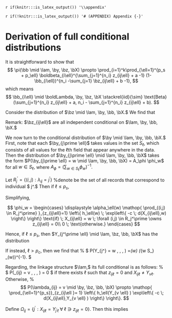 `r if(knitr:::is_latex_output()) '\\appendix'`

`r if(!knitr:::is_latex_output()) '# (APPENDIX) Appendix {-}'` 

# Derivation of full conditional distributions {#appendix-A}

It is straightforward to show that 
$$
\pi(\bb \mid \lam, \by, \bz, \bX) \propto 
\prod_{i=1}^k\prod_{\ell=1}^{p_s + p_\ell} \boldbeta_{i\ell}^{\sum_{j=1}^{n_i} z_{ij\ell} + a -1} (1-  \bb_{i\ell})^{n_i -\sum_{j=1} \bz_{ij\ell} + b -1}, 
$$ 
which means
$$
\bb_{i\ell} \mid \boldLambda, \by, \bz, \bX  \stackrel{iid}{\sim} \text{Beta}(\sum_{j=1}^{n_i} z_{ij\ell} + a, n_i - \sum_{j=1}^{n_i} z_{ij\ell} + b).
$$

Consider the distribution of $\bz \mid \lam, \by, \bb, \bX.$ We find that 
\begin{itemize}
\item If $\bX_{ij\ell} \neq Y_{\lambda_{ij}\ell},$ then $\bz_{ij\ell} = 1.$
\item  If $\bX_{ij\ell} = Y_{\lambda_{ij}\ell},$ then
\begin{itemize}
\item if $\ell \leq p_s$ (meaning that we have a string field), then
$$
\bz_{ij\ell} = 
\begin{cases}
1 \; \text{w.p. proportional to} \; 
\bb_{i\ell} \; \alpha_\ell(\bX_{ij\ell}) \;  h_\ell(Y_{\lambda_{ij}\ell}) \;  \exp\{ - c d(\bX_{ij\ell},Y_{\lambda_{ij}\ell}) \} \\
0 \; \text{w.p. proportional to} \; 1- \bb_{i\ell} 
\end{cases}
$$


This implies that 
\begin{align*}
\bz \mid \lam, \by, \bb, \bX \sim \text{Bernoulli}\left(
\frac{\bb_{i\ell} \; \alpha_\ell(\bX_{ij\ell} )\;  h_\ell(Y_{\lambda_{ij}\ell}) \;  \exp\{ - c d(\bX_{ij\ell},Y_{\lambda_{ij}\ell}) \} }
{\bb_{i\ell} \; \alpha_\ell(\bX_{ij\ell}) \;  h_\ell(Y_{\lambda_{ij}\ell}) \;  \exp\{ - c d(\bX_{ij\ell},Y_{\lambda_{ij}\ell}) \} + (1- \bb_{i\ell})}
\right).
\end{align*}
\item If $\ell > p_s$ (meaning that $\ell$ is not a string field), then there is no $h_\ell$ term and hence
\begin{align*}
\bz \mid \lam, \by, \bb, \bX \sim \text{Bernoulli}\left(
\frac{\bb_{i\ell} \; \alpha_\ell(\bX_{ij\ell}) \} }
{\bb_{i\ell} \; \alpha_\ell(\bX_{ij\ell})  + (1- \bb_{i\ell})}
\right).
\end{align*}

\end{itemize}
\end{itemize}
Remark: $\bz_{ij\ell}$ are all independent conditional on $\lam, \by, \bb, \bX.$

We now turn to the conditional distribution of $\by \mid \lam, \by, \bb, \bX.$ First, note that each $\by_{j\prime \ell}$ takes values in the set $S_\ell,$ which consists of all values for the $\ell$th field that appear anywhere in the data. Then the distribution of 
$\by_{j\prime \ell} \mid \lam, \by, \bb, \bX$ takes the form 
$P(\by_{j\prime \ell} = w \mid \lam, \by, \bb, \bX) = A_\phi \phi_w$ for all $w \in S_\ell,$ where $A_\phi = \left (\sum_{w \in S_\ell} \phi_w \right) ^{-1}.$\footnote{Both $\phi_w$ and $A_\phi$ depend on both $j\prime$ and $\ell,$ however, for convenience we leave this off.}  

Let $R_j^\prime = \{(i,j) : \lambda_{ij} = j^\prime \}$ 
%denote 
be the set of all records that correspond to individual $ j^\prime.$ Then if $\ell \leq p_s,$

\begin{align*}
\phi_w = \mathop{ \prod_{(i,j) \in R_j^\prime} }_{z_{ij\ell}=1} h_\ell(w) \exp\left\{
-c 
\mathop{\sum_{(i,j) \in R_j^\prime}}_{z_{ij\ell}=1}
d(X_{ij\ell},w)
\right\}
\alpha_\ell(w) \times
\mathop{ \prod_{(i,j) \in R_j^\prime} }_{z_{ij\ell}=0} I(X_{ij\ell} = w).
\end{align*}

Simplifying, 

$$
\phi_w = 
\begin{cases}
\displaystyle
\alpha_\ell(w)  \mathop{ \prod_{(i,j) \in R_j^\prime} }_{z_{ij\ell}=1} 
\left\{
 h_\ell(w)
\;  \exp\left\{
-c \;
d(X_{ij\ell},w)
\right\} 
\right\}
\text{if} \; X_{ij\ell} = w \;  \forall (i,j) \in R_j^\prime  \owns  z_{ij\ell} = 0\\
0 \; \text{otherwise.}
\end{cases}
$$

Hence, if $\ell \leq p_s,$ then $Y_{j^\prime \ell} \mid \lam, \bz, \bb, \bX$ has the distribution
\begin{align*}
P(Y_{j^\prime \ell} = w \mid \lam, \bz, \bb, \bX) = \frac{
\alpha_\ell(w)  \mathop{ \prod_{(i,j) \in R_j^\prime} }_{z_{ij\ell}=1} 
\left\{
 h_\ell(w)
\;  \exp\left\{
-c \;
d(X_{ij\ell},w)
\right\} 
\right\}
}
{
\sum_{w \in S_\ell} \left(
\alpha_\ell(w)  \mathop{ \prod_{(i,j) \in R_j^\prime} }_{z_{ij\ell}=1} 
\left\{
 h_\ell(w)
\;  \exp\left\{
-c \;
d(X_{ij\ell},w)
\right\} 
\right\}
\right)
}.
\end{align*}

If instead, $\ell > p_c,$ then we find that 
%
$
P(Y_{j^\prime \ell} = w \mid \lam, \bz, \bb, \bX) =\alpha_\ell(w)
\left(\sum_{w \in S_\ell} \alpha_\ell(w)\right)^{-1}.
$

Regarding, the linkage structure $\lam,$ its full conditional is as follows: 
%
$
P(\lambda_{ij} = v \mid \by, \bz, \bb, \bX) = 0 
$ if there exists $\ell$ such that $z_{ij\ell} = 0$ and $X_{ij\ell} \neq Y_{v\ell}.$ Otherwise, 
%
$$ P(\lambda_{ij} = v \mid \by, \bz, \bb, \bX) \propto 
 \mathop{ \prod_{\ell=1}^{p_s}}_{z_{ij\ell }= 1}
 \left\{
 h_\ell(Y_{v \ell} )
 \exp\left\{
-c \;
d(X_{ij\ell},Y_{v \ell} )
\right\} 
 \right\}.
 $$
 
Define $\Omega_{ij} = \{j^\prime : X_{ij\ell} =  Y_{j^\prime \ell} \; \forall \; \ell \owns z_{ij\ell} = 0\}.$ Then this implies 
\begin{align*}
P(\lambda_{ij} = v \mid \by, \bz, \bb, \bX) =
\frac{
\displaystyle
 \mathop{ \prod_{\ell=1}^{p_s}}_{z_{ij\ell }= 1}
 \left\{
 h_\ell(Y_{v \ell} )
 \exp\left\{
-c \;
d(X_{ij\ell},Y_{v \ell} )
\right\} 
 \right\}
}
{
\sum_{v^\prime \in \Omega_{ij}}
\left\{
\displaystyle
 \mathop{ \prod_{\ell=1}^{p_s}}_{z_{ij\ell }= 1}
 \left\{
 h_\ell(Y_{v \ell} )
 \exp\left\{
-c \;
d(X_{ij\ell},Y_{v \ell} )
\right\} 
 \right\}
\right\}
}.
\end{align*}

